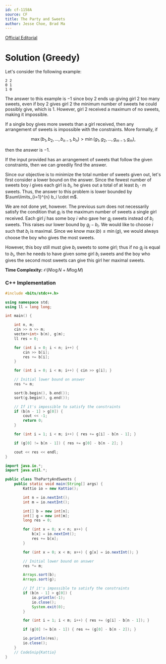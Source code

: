 ```yaml
---
id: cf-1158A
source: CF
title: The Party and Sweets
author: Jesse Choe, Brad Ma
---
```


[Official Editorial](https://codeforces.com/blog/entry/66993)


# Solution (Greedy)

Let's consider the following example:

```
2 2
0 1
1 0
```

The answer to this example is $-1$ since boy $2$ ends up giving girl $2$ too
many sweets, even if boy $2$ gives girl $2$ the minimum number of sweets he
could possibly give, which is $1$. However, girl $2$ received a maximum of no
sweets, making it impossible.

If a single boy gives more sweets than a girl received, then any arrangement of
sweets is impossible with the constraints. More formally, if

$$
\max(b_1, b_2, \dots, b_{n-1}, b_n) > \min(g_1, g_2, \dots, g_{m-1}, g_m),
$$

then the answer is $-1$.

If the input provided has an arrangement of sweets that follow the given
constraints, then we can greedily find the answer.

Since our objective is to minimize the total number of sweets given out, let's first consider a lower bound on the answer. Since the fewest
number of sweets boy $i$ gives each girl is $b_i$, he gives out a total of at least $b_i \cdot m$ sweets. Thus, the answer to this problem is lower bounded by $\sum\limits_{i=1}^{n} b_i \cdot m$.

We are not done yet, however. The previous sum does not necessarily satisfy the condition
that $g_i$ is the maximum number of sweets a single girl received. Each girl $j$ has some boy $i$ who gave her $g_j$ sweets instead of $b_i$ sweets. This raises our lower bound by $g_j-b_i$. We would like to choose $i$ such that $b_i$ is maximal. Since we know $\max(b) \leq \min(g)$, we would always choose the boy who gives the most sweets.

However, this boy still must give $b_i$ sweets to some girl; thus if no $g_j$ is equal to $b_i$, then he needs to have given some girl $b_i$ sweets and the boy who gives the second most sweets can give this girl her maximal sweets.

**Time Complexity:** $\mathcal{O}(N\log N + M\log M)$

<LanguageSection>

<CPPSection>

### C++ Implementation

```cpp
#include <bits/stdc++.h>

using namespace std;
using ll = long long;

int main() {

	int n, m;
	cin >> n >> m;
	vector<int> b(n), g(m);
	ll res = 0;

	for (int i = 0; i < n; i++) {
		cin >> b[i];
		res += b[i];
	}

	for (int i = 0; i < m; i++) { cin >> g[i]; }

	// Initial lower bound on answer
	res *= m;

	sort(b.begin(), b.end());
	sort(g.begin(), g.end());

	// If it's impossible to satisfy the constraints
	if (b[n - 1] > g[0]) {
		cout << -1;
		return 0;
	}

	for (int i = 1; i < m; i++) { res += g[i] - b[n - 1]; }

	if (g[0] != b[n - 1]) { res += g[0] - b[n - 2]; }

	cout << res << endl;
}
```

</CPPSection>

<JavaSection>

```java
import java.io.*;
import java.util.*;

public class ThePartyAndSweets {
	public static void main(String[] args) {
		Kattio io = new Kattio();

		int n = io.nextInt();
		int m = io.nextInt();

		int[] b = new int[n];
		int[] g = new int[m];
		long res = 0;

		for (int x = 0; x < n; x++) {
			b[x] = io.nextInt();
			res += b[x];
		}

		for (int x = 0; x < m; x++) { g[x] = io.nextInt(); }

		// Initial lower bound on answer
		res *= m;

		Arrays.sort(b);
		Arrays.sort(g);

		// If it's impossible to satisfy the constraints
		if (b[n - 1] > g[0]) {
			io.println(-1);
			io.close();
			System.exit(0);
		}

		for (int i = 1; i < m; i++) { res += (g[i] - b[n - 1]); }

		if (g[0] != b[n - 1]) { res += (g[0] - b[n - 2]); }

		io.println(res);
		io.close();
	}
	// CodeSnip{Kattio}
}
```

</JavaSection>

</LanguageSection>
